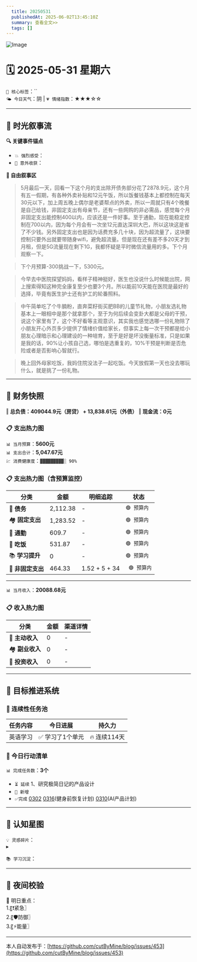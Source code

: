 ```yaml
---
  title: 20250531
  publishedAt: 2025-06-02T13:45:10Z
  summary: 查看全文>>
  tags: []
---
```


![Image](https://github.com/user-attachments/assets/094ab3db-bfdc-493d-8f92-8bc69b49521e)

# 🗓️ 2025-05-31 星期六  
`🔑 核心标签`：``  
`🌤️ 今日天气`：阴 | `💗 情绪指数`：★★★☆☆   

---


## 🌊 **时光叙事流**
**🔍 关键事件锚点**  
- `💥 强烈感受`：                  
- `🎉 意外收获`：         

**📖 自由叙事区**  
> 5月最后一天，回看一下这个月的支出除开债务部分花了2878.9元，这个月有五一假期，有各种外卖补贴和12元午饭，所以饭餐钱基本上都控制在每天30元以下，加上周五晚上偶尔是老婆帮点的外卖，所以一周就只有4个晚餐是自己给钱，非固定支出有母亲节，还有一些网购的非必需品，感觉每个月非固定支出能控制400以内，应该还是一件好事。至于通勤，现在能稳定控制在700以内，因为每个月会有一次坐12元直达深圳大巴，所以这块这是省了不少钱。另外固定支出也是因为话费充多几十块，因为超流量了，这块要控制只要外出就要带随身wifi，避免超流量。但是现在还有差不多20天才到月租，但是5G流量现在剩下1G，我都怀疑是平时微信流量用的多。下个月观察一下。

> 下个月预算-300挑战一下，5300元。

> 今早去中医院探望妈妈，看样子精神挺好，医生也没说什么时候能出院，网上搜索得知这种完全康复至少也要3个月。所以能前10天能在医院是最好的选择，毕竟有医生护士还有护工的轮番照料。

> 中午简单吃了个牛腩粉，直奔菜籽街买肥BB的儿童节礼物，小朋友选礼物基本上一眼相中是那个就拿那个，至于为何后续会变卦大都是父母的干预，说这个家里有了，这个不好看等主观意识，其实我也感觉选哪一份礼物除了小朋友开心外页多少提供了情绪价值给家长，但事实上每一次干预都是给小朋友心理暗示和心理建设的一种培育，至于是好是坏没衡量标准，只是如果是我的话，90%让小孩自己选，哪怕是选重复的，10%干预是判断是否危险或者是否影响心智就行。

> 晚上回外母家吃饭，我妈住院没法子一起吃饭。今天放假第一天也没去哪玩什么，就是挑了一份礼物。

---

## 💸 **财务快照**
‖ **总负债：409044.9元（房贷） + 13,838.61元（外债）**
‖ **现金流：0元**

### 📋 支出热力图

`📊 当月预算`：**5600元**  
`📊 支出合计`：**5,047.67元**  
`💹 消费健康度`：`▓▓▓▓▓▓▓▓▓░ 90%`  
### 📋 支出热力图（含预算监控）
| 分类         | 金额    | 明细追踪                  | 状态           |
|--------------|---------|---------------------------|----------------|
| 🏦 **债务**    | 2,112.38   | -    | `🟢 预算内`   |
| 🏘️ **固定支出** | 1,283.52     |  -  | `🟢 预算内`     |
| 🚌 **通勤**     | 609.7     | -   | `🟢 预算内`     |
| 🍜 **吃饭**     |  531.87   |  - | `🟢 预算内`   |
| 📚 **学习提升** | 0      | -      | `🟢 预算内`     |
| 🎲 **非固定支出** | 464.33     |  1.52 + 5 + 34  | ` 🟢 预算内`  |
---

`📊 当月收入`：**20088.68元**  

### 📋 收入热力图
| 分类         | 金额    | 渠道详情             |
|--------------|---------|-------------------------|
| 🏦 **主动收入**  | 0                | -        |
| 🏘️ **副业收入**  | 0                | -        |
| 🚌 **投资收入**  | 0                | -        |



---

## 🎯 **目标推进系统**

### 🔄 连续性任务池
| 任务内容                | 今日进展          | 持久力     |
|-------------------------|-------------------|------------|
| 英语学习         | ✅ 学习了1个单元 | 🔥 连续114天  |



### 📌 今日行动清单

`📊 完成任务数`：**3个**  
- `⏳ 延续` 1、研究极简日记的产品设计             
- `🚩 新增`   
- `✅完成` [0302](note://WEB9685e40ae7a6464db1196641a1ffd0ee)   [0316](note://WEBc1fcc89ec3e741538b703e8017b38c9f)(健身前恢复计划)  [0310](note://WEBfc89f9187c014fbe9fab88e2d09b4bde)(AI产品计划)


---

## 🌌 **认知星图**
`💡 灵感碎片`：  
▸ 


`📚 学习沉淀`：  
>    

---

## 🌃 夜间校验

🚀 明日重点：  
1.〖❗紧急〗  
2.〖🛡️防御〗  
3.〖⚡能量〗

---
本人自动发布于：[https://github.com/cutByMine/blog/issues/453](https://github.com/cutByMine/blog/issues/453)
